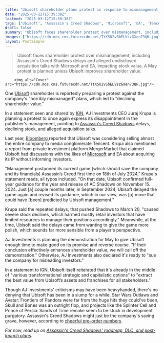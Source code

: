 ```yaml
---
title: "Ubisoft shareholder plans protest in response to mismanagement, Assassin's Creed Shadows delays, and alleged acquisition talks with Microsoft and EA"
date: "2025-03-12T15:39:38Z"
lastmod: "2025-03-12T15:39:38Z"
tags: ['Ubisoft', "Assassin's Creed Shadows", 'Microsoft', 'EA', 'Tencent', 'Game Delays', 'Stock Market', 'Business']
draft: false
summary: "Ubisoft faces shareholder protest over mismanagement, including Assassin's Creed Shadows delays and alleged undisclosed acquisition talks with Microsoft and EA, impacting stock value.  A May protest is planned unless Ubisoft improves shareholder value."
images: ["https://cdn.mos.cms.futurecdn.net/TtK5U2vSbELVszGXen73QH.jpg"]
layout: PostSimple
---
```

> Ubisoft faces shareholder protest over mismanagement, including Assassin's Creed Shadows delays and alleged undisclosed acquisition talks with Microsoft and EA, impacting stock value.  A May protest is planned unless Ubisoft improves shareholder value.


        <img alt="Cover" src="https://cdn.mos.cms.futurecdn.net/TtK5U2vSbELVszGXen73QH.jpg"/>
        
One [Ubisoft](https://www.gamesradar.com/tag/ubisoft/) shareholder is reportedly preparing a protest against the company's "horribly mismanaged" plans, which led to "declining shareholder value."

In a statement seen and shared by [IGN](https://www.ign.com/articles/ubisoft-shareholder-plots-protest-outside-paris-hq-accuses-company-of-failing-to-reveal-discussions-with-microsoft-ea-and-others-allegedly-interested-in-acquiring-ips), AJ Investments CEO Juraj Krupa is planning a protest to once again express its disappointment in the publisher's management, pointing to [Assassin's Creed Shadows](https://www.gamesradar.com/assassins-creed-shadows-guide/) delays, declining stock, and alleged acquisition talks.

Last year, [Bloomberg ](https://www.bloomberg.com/news/articles/2024-10-04/tencent-guillemot-family-are-said-to-consider-buyout-of-ubisoft?srnd=undefined)reported that Ubisoft was considering selling almost the entire company to media conglomerate Tencent. Krupa also mentioned a report from private investment platform MergerMarket that claimed Ubisoft had discussions with the likes of [Microsoft](https://www.gamesradar.com/tag/microsoft/) and EA about acquiring its IP without informing investors.

"Management postponed its current game (which should save the company and its financials) Assassin’s Creed first time on 18th of July 2024," Krupa's statement reads, all typos included. "On that date, Ubisoft confirmed full-year guidance for the year and release of AC Shadows on November 15. 2024. Just [a] couple months later, in September 2024, Ubisoft delayed the game again and revised its guidance, which in our view, was [a] move that could have [been] predicted by Ubisoft management."

Krupa said the repeated delays, that pushed Shadows to March 20, "caused severe stock declines, which harmed mostly retail investors that have limited resources to manage their positions accordingly." Meanwhile, at the time, Ubisoft said the delays came from wanting to give the game more polish, which sounds far more sensible from a player's perspective.

AJ Investments is planning the demonstration for May to give Ubisoft enough time to make good on its promise and reverse course. "If their conclusion effectively enhances shareholder value, we will call off the demonstration." Otherwise, AJ Investments also declared it's ready to "sue the company for misleading investors."

In a statement to IGN, Ubisoft itself reiterated that it's already in the middle of "various transformational strategic and capitalistic options" to "extract the best value from Ubisoft’s assets and franchises for all stakeholders."

Though AJ Investments' criticisms may have been heavyhanded, there's no denying that Ubisoft has been in a slump for a while. Star Wars Outlaws and Avatar: Frontiers of Pandora were far from the huge hits they could've been, Skull and Bones was an outright flop, and projects like the Splinter Cell and Prince of Persia: Sands of Time remake seem to be stuck in development purgatory. Assassin's Creed Shadows might just be the company's saving grave, however, according to [cheerful pre-order numbers](https://www.gamesradar.com/games/assassin-s-creed/ubisofts-revenue-is-way-down-but-assassins-creed-shadows-might-save-it-as-preorders-track-alongside-odysseys-10-million-copy-haul/).

*For now, read up on *[<em>Assassin's Creed Shadows' roadmap, DLC, and post-launch plans</em>](https://www.gamesradar.com/games/assassin-s-creed/assassins-creed-shadows-roadmap/)*.*
        